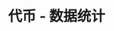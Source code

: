 ---
title: '代币 - 数据统计'
openapi: '/cn/api-reference/openapi-cn.json GET /token/v1/{chain}/{tokenAddress}/stats'
---